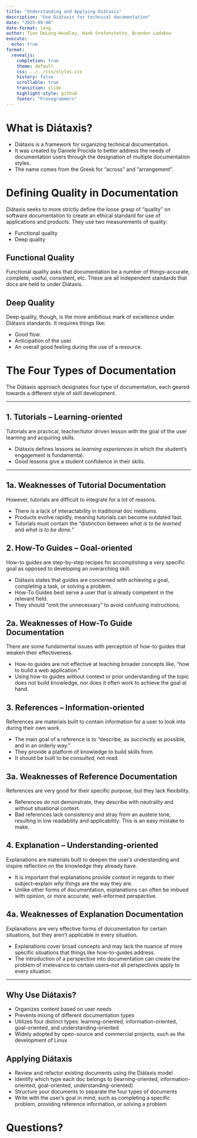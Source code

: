 ```yaml
---
title: "Understanding and Applying Diátaxis"
description: "Use Diátaxis for technical documentation"
date: "2025-09-08"
date-format: long
author: Tien DeLong-Headley, Hank Grefenstette, Brandon Ladakos
execute:
  echo: true
format:
  revealjs:
    completion: true
    theme: default
    css: ../../css/styles.css
    history: false
    scrollable: true
    transition: slide
    highlight-style: github
    footer: "Prosegrammers"
---
```


# What is Diátaxis?

- Diátaxis is a framework for organizing technical documentation.
- It was created by Daniele Procida to better address the needs of documentation users through the designation of multiple documentation styles.
- The name comes from the Greek for "across" and "arrangement".

# Defining Quality in Documentation

Diátaxis seeks to more strictly define the loose grasp of "quality" on software documentation to create an ethical standard for use of applications and products. They use two measurements of quality:

- Functional quality
- Deep quality

## Functional Quality

Functional quality asks that documentation be a number of things--accurate, complete, useful, consistent, etc. These are all independent standards that docs are held to under Diátaxis.

## Deep Quality

Deep quality, though, is the more ambitious mark of excellence under Diátaxis standards. It requires things like:

- Good flow.
- Anticipation of the user.
- An overall good feeling during the use of a resource.

# The Four Types of Documentation

The Diátaxis approach designates four type of documentation, each geared towards a different style of skill development.

---

## 1. Tutorials – Learning-oriented

Tutorials are practical, teacher/tutor driven lesson with the goal of the user learning and acquiring skills.

- Diátaxis defines lessons as *learning experiences* in which the student's engagement is fundamental.
- Good lessons give a student confidence in their skills.

---

## 1a. Weaknesses of Tutorial Documentation

However, tutorials are difficult to integrate for a lot of reasons.

- There is a lack of interactability in traditional doc mediums.
- Products evolve rapidly, meaning tutorials can become outdated fast.
- Tutorials must contain the "distinction between *what is to be learned* and *what is to be done.*"

## 2. How-To Guides – Goal-oriented

How-to guides are step-by-step recipes for accomplishing a very specific goal as opposed to developing an overarching skill.

- Diátaxis states that guides are concerned with achieving a goal, completing a task, or solving a problem.
- How-To Guides best serve a user that is already competent in the relevant field.
- They should "omit the unnecessary" to avoid confusing instructions.

## 2a. Weaknesses of How-To Guide Documentation

There are some fundamental issues with perception of how-to guides that weaken their effectiveness.

- How-to guides are not effective at teaching broader concepts like, "how to build a web application."
- Using how-to guides without context or prior understanding of the topic does not build knowledge, nor does it often work to achieve the goal at hand.

## 3. References – Information-oriented

References are materials built to contain information for a user to look into during their own work.

- The main goal of a reference is to "describe, as succinctly as possible, and in an orderly way."
- They provide a platform of knowledge to build skills from.
- It should be built to be *consulted*, not read.

## 3a. Weaknesses of Reference Documentation

References are very good for their specific purpose, but they lack flexibility.

- References do not demonstrate, they describe with neutrality and without situational context.
- Bad references lack consistency and stray from an austere tone, resulting in low readability and applicability. This is an easy mistake to make.

## 4. Explanation – Understanding-oriented

Explanations are materials built to deepen the user's understanding and inspire reflection on the knowledge they already have.

- It is important that explanations provide context in regards to their subject--explain *why* things are the way they are.
- Unlike other forms of documentation, explanations can often be imbued with opinion, or more accurate, well-informed perspective.

## 4a. Weaknesses of Explanation Documentation

Explanations are very effective forms of documentation for certain situations, but they aren't applicable in every situation. 

- Explanations cover broad concepts and may lack the nuance of more specific situations that things like how-to-guides address. 
- The introduction of a perspective into documentation can create the problem of irrelevance to certain users--not all perspectives apply to every situation.

---

## Why Use Diátaxis?

- Organizes content based on user needs
- Prevents mixing of different documentation types
- Utilizes four distinct types: learning-oriented, information-oriented, goal-oriented, and understanding-oriented
- Widely adopted by open-source and commercial projects, such as the development of Linux

## Applying Diátaxis

- Review and refactor existing documents using the Diátaxis model
- Identify which type each doc belongs to (learning-oriented, information-oriented, goal-oriented, understanding-oriented)
- Structure your documents to separate the four types of documents
- Write with the user's goal in mind, such as completing a specific problem, providing reference information, or solving a problem

# Questions?
